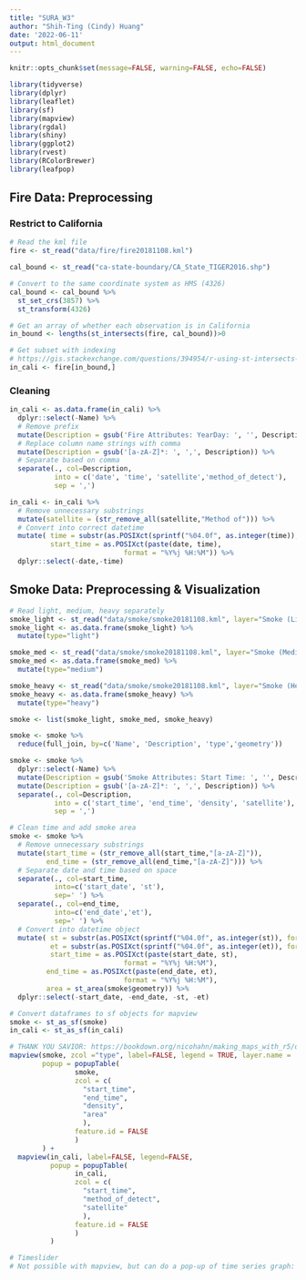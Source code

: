 ```yaml
---
title: "SURA_W3"
author: "Shih-Ting (Cindy) Huang"
date: '2022-06-11'
output: html_document
---
```


```r
knitr::opts_chunk$set(message=FALSE, warning=FALSE, echo=FALSE)

library(tidyverse)
library(dplyr)
library(leaflet)
library(sf)
library(mapview)
library(rgdal)
library(shiny)
library(ggplot2)
library(rvest)
library(RColorBrewer)
library(leafpop)
```

## Fire Data: Preprocessing

### Restrict to California
```r
# Read the kml file
fire <- st_read("data/fire/fire20181108.kml")
```

```r
cal_bound <- st_read("ca-state-boundary/CA_State_TIGER2016.shp")

# Convert to the same coordinate system as HMS (4326)
cal_bound <- cal_bound %>%
  st_set_crs(3857) %>% 
  st_transform(4326)
```

```r
# Get an array of whether each observation is in California
in_bound <- lengths(st_intersects(fire, cal_bound))>0
```

```r
# Get subset with indexing
# https://gis.stackexchange.com/questions/394954/r-using-st-intersects-to-classify-points-inside-outside-and-within-a-buffer
in_cali <- fire[in_bound,]
```

### Cleaning
```r
in_cali <- as.data.frame(in_cali) %>%
  dplyr::select(-Name) %>%
  # Remove prefix
  mutate(Description = gsub('Fire Attributes: YearDay: ', '', Description)) %>%
  # Replace column name strings with comma
  mutate(Description = gsub('[a-zA-Z]*: ', ',', Description)) %>%
  # Separate based on comma
  separate(., col=Description, 
           into = c('date', 'time', 'satellite','method_of_detect'),
           sep = ',') 
```

```r
in_cali <- in_cali %>% 
  # Remove unnecessary substrings
  mutate(satellite = (str_remove_all(satellite,"Method of"))) %>%
  # Convert into correct datetime
  mutate( time = substr(as.POSIXct(sprintf("%04.0f", as.integer(time)), format='%H%M'), 12, 16),
          start_time = as.POSIXct(paste(date, time),
                            format = "%Y%j %H:%M")) %>%
  dplyr::select(-date,-time)
```

## Smoke Data: Preprocessing & Visualization

```r
# Read light, medium, heavy separately
smoke_light <- st_read("data/smoke/smoke20181108.kml", layer="Smoke (Light)")
smoke_light <- as.data.frame(smoke_light) %>%
  mutate(type="light")

smoke_med <- st_read("data/smoke/smoke20181108.kml", layer="Smoke (Medium)")
smoke_med <- as.data.frame(smoke_med) %>%
  mutate(type="medium")

smoke_heavy <- st_read("data/smoke/smoke20181108.kml", layer="Smoke (Heavy)")
smoke_heavy <- as.data.frame(smoke_heavy) %>%
  mutate(type="heavy")

smoke <- list(smoke_light, smoke_med, smoke_heavy)

smoke <- smoke %>%
  reduce(full_join, by=c('Name', 'Description', 'type','geometry'))
```

```r
smoke <- smoke %>%
  dplyr::select(-Name) %>%
  mutate(Description = gsub('Smoke Attributes: Start Time: ', '', Description)) %>%
  mutate(Description = gsub('[a-zA-Z]*: ', ',', Description)) %>%
  separate(., col=Description, 
           into = c('start_time', 'end_time', 'density', 'satellite'),
           sep = ',') 
```

```r
# Clean time and add smoke area
smoke <- smoke %>% 
  # Remove unnecessary substrings
  mutate(start_time = (str_remove_all(start_time,"[a-zA-Z]")),
         end_time = (str_remove_all(end_time,"[a-zA-Z]"))) %>%
  # Separate date and time based on space
  separate(., col=start_time, 
           into=c('start_date', 'st'),
           sep=' ') %>%
  separate(., col=end_time, 
           into=c('end_date','et'),
           sep=' ') %>%
  # Convert into datetime object
  mutate( st = substr(as.POSIXct(sprintf("%04.0f", as.integer(st)), format='%H%M'), 12, 16),
          et = substr(as.POSIXct(sprintf("%04.0f", as.integer(et)), format='%H%M'), 12, 16),
          start_time = as.POSIXct(paste(start_date, st),
                            format = "%Y%j %H:%M"),
         end_time = as.POSIXct(paste(end_date, et),
                            format = "%Y%j %H:%M"),
         area = st_area(smoke$geometry)) %>%
  dplyr::select(-start_date, -end_date, -st, -et)
```

```r
# Convert dataframes to sf objects for mapview
smoke <- st_as_sf(smoke)
in_cali <- st_as_sf(in_cali)
```

```r
# THANK YOU SAVIOR: https://bookdown.org/nicohahn/making_maps_with_r5/docs/mapview.html#using-mapview-to-create-maps
mapview(smoke, zcol ="type", label=FALSE, legend = TRUE, layer.name = 'Smoke Type',col.regions = brewer.pal(3, "RdYlGn"),
        popup = popupTable(
                smoke,
                zcol = c(
                  "start_time",
                  "end_time",
                  "density",
                  "area"
                  ),
                feature.id = FALSE
                )        
        ) + 
  mapview(in_cali, label=FALSE, legend=FALSE,
          popup = popupTable(
                in_cali,
                zcol = c(
                  "start_time",
                  "method_of_detect",
                  "satellite"
                  ),
                feature.id = FALSE
                )
          )
```

```r
# Timeslider
# Not possible with mapview, but can do a pop-up of time series graph: http://environmentalinformatics-marburg.github.io/mapview/popups/html/popups.html#popupgraph
```







